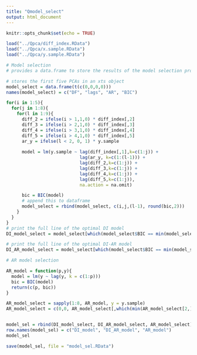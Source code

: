 ```yaml
---
title: "Qmodel_select"
output: html_document
---
```


```r
knitr::opts_chunk$set(echo = TRUE)
```

```R
load("../Qpca/diff_index.RData")
load("../Qpca/x.sample.RData")
load("../Qpca/y.sample.RData")

# Model selection
# provides a data.frame to store the results of the model selection process

# stores the first five PCAs in an xts object
model_select = data.frame(t(c(0,0,0,0)))
names(model_select) = c("DF", "lags", "AR", "BIC")

for(i in 1:5){
  for(j in 1:8){
    for(l in 1:9){
      diff_2 = ifelse(i > 1,1,0) * diff_index[,2] 
      diff_3 = ifelse(i > 2,1,0) * diff_index[,3] 
      diff_4 = ifelse(i > 3,1,0) * diff_index[,4] 
      diff_5 = ifelse(i > 4,1,0) * diff_index[,5]
      ar_y = ifelse(l < 2, 0, 1) * y.sample
     
      model = lm(y.sample ~ lag(diff_index[,1],k=c(1:j)) + 
                            lag(ar_y, k=c(1:(l-1))) +
                            lag(diff_2,k=c(1:j)) +
                            lag(diff_3,k=c(1:j)) +
                            lag(diff_4,k=c(1:j)) +
                            lag(diff_5,k=c(1:j)), 
                            na.action = na.omit)

      bic = BIC(model)
      # append this to dataframe
      model_select = rbind(model_select, c(i,j,(l-1), round(bic,2)))
    }
  }
}
# print the full line of the optimal DI model
DI_model_select = model_select[which(model_select$BIC == min(model_select[model_select$AR == 0,"BIC"])),]

# print the full line of the optimal DI-AR model
DI_AR_model_select = model_select[which(model_select$BIC == min(model_select[model_select$AR > 0,"BIC"])),]

# AR model selection

AR_model = function(p,y){
  model = lm(y ~ lag(y, k = c(1:p)))
  bic = BIC(model)
  return(c(p, bic))
}

AR_model_select = sapply(1:8, AR_model, y = y.sample)
AR_model_select = c(0,0, AR_model_select[,which(min(AR_model_select[2,]) == AR_model_select[2,])])


model_sel = rbind(DI_model_select, DI_AR_model_select, AR_model_select) 
row.names(model_sel) = c("DI_model", "DI_AR_model", "AR_model")
model_sel

save(model_sel, file = "model_sel.RData")
```